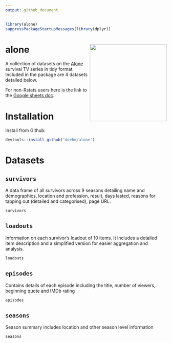 ```yaml
---
output: github_document
---
```


```r
library(alone)
suppressPackageStartupMessages(library(dplyr))
```


# alone <img src='dev/images/alone hex.png' align="right" height="240" />

A collection of datasets on the [Alone](https://www.history.com/shows/alone) survival TV series in tidy format. Included in the package are 4 datasets detailed below. 

For non-Rstats users here is the link to the [Google sheets doc](https://docs.google.com/spreadsheets/d/1-ZGasLGFVv6t50cOOhcA0SW68jdBIASTh3KFA2o1PQY/edit?usp=sharing).

# Installation

Install from Github:

```r
devtools::install_github("doehm/alone")
```

# Datasets

## `survivors`

A data frame of all survivors across 9 seasons detailing name and demographics, location and profession, result, days lasted, reasons for tapping out (detailed and categorised), page URL.

```r
survivors
```

## `loadouts`

Information on each survivor's loadout of 10 items. It includes a detailed item description and a simplified version for easier aggregation and analysis.

```r
loadouts
```

## `episodes`

Contains details of each episode including the title, number of viewers, beginning quote and IMDb rating

```r
episodes
```

## `seasons`

Season summary includes location and other season level information

```r
seasons
```


